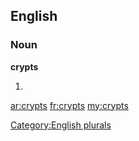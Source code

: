 ==English==

===Noun===
'''crypts'''

# {{plural of|[[crypt]]}}

[[Category:English plurals]]

[[ar:crypts]]
[[fr:crypts]]
[[my:crypts]]
